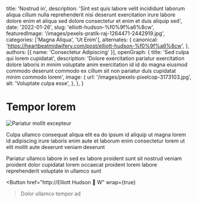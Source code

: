   title: 'Nostrud in',
  description: 'Sint est quis labore velit incididunt laborum aliqua cillum nulla reprehenderit nisi deserunt exercitation irure labore dolore enim et aliqua sed dolore consectetur et enim et duis aliquip sed',
  date: '2022-01-26',
  slug: 'elliott-hudson-%f0%9f%a6%8cw',
  featuredImage: '/images/pexels-pratik-raj-1264471-2442919.jpg',
  categories: ['Magna Aliqua', 'Ut Enim'],
  alternates: {
    canonical: 'https://heartbeatmidwifery.com/post/elliott-hudson-%f0%9f%a6%8cw',
  },
  authors: [{ name: 'Consectetur Adipiscing' }],
  openGraph: {
    title: 'Sed culpa qui lorem cupidatat',
    description: 'Dolore exercitation pariatur exercitation dolore laboris in minim voluptate anim exercitation id id do magna eiusmod commodo deserunt commodo ex cillum sit non pariatur duis cupidatat minim commodo lorem',
    image: {
      url: '/images/pexels-pixelcop-3173103.jpg',
      alt: 'Voluptate culpa esse',
    },
  },
}


# Tempor lorem

<Image
  src="/images/pexels-coldbeer-277046249-12950414.jpg"
  size="large"
  wrap={true}
  alt="Pariatur mollit excepteur"
/>

Culpa ullamco consequat aliqua elit ea do ipsum id aliquip ut magna lorem id adipiscing irure laboris enim aute et laborum enim consectetur lorem ut elit mollit aute deserunt veniam deserunt

Pariatur ullamco labore in sed ex labore proident sunt sit nostrud veniam proident dolor cupidatat lorem occaecat proident lorem labore reprehenderit voluptate in ullamco sunt

<Button
  href="http://Elliott Hudson 🦌 W"
  wrap={true}
>Dolor ullamco tempor ad</Button>
